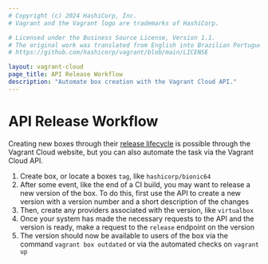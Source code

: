 ```yaml
---
# Copyright (c) 2024 HashiCorp, Inc.
# Vagrant and the Vagrant logo are trademarks of HashiCorp.

# Licensed under the Business Source License, Version 1.1.
# The original work was translated from English into Brazilian Portuguese.
# https://github.com/hashicorp/vagrant/blob/main/LICENSE

layout: vagrant-cloud
page_title: API Release Workflow
description: "Automate box creation with the Vagrant Cloud API."
---
```


# API Release Workflow

Creating new boxes through their [release lifecycle](/vagrant/vagrant-cloud/boxes/lifecycle)
is possible through the Vagrant Cloud website, but you can also automate
the task via the Vagrant Cloud API.

1. Create box, or locate a boxes `tag`, like `hashicorp/bionic64`
2. After some event, like the end of a CI build, you may want to
   release a new version of the box. To do this, first use the API to
   create a new version with a version number and a short description
   of the changes
3. Then, create any providers associated with the version, like
   `virtualbox`
4. Once your system has made the necessary requests to the API and the
   version is ready, make a request to the `release` endpoint on the version
5. The version should now be available to users of the box via
   the command `vagrant box outdated` or via the automated checks on
   `vagrant up`
